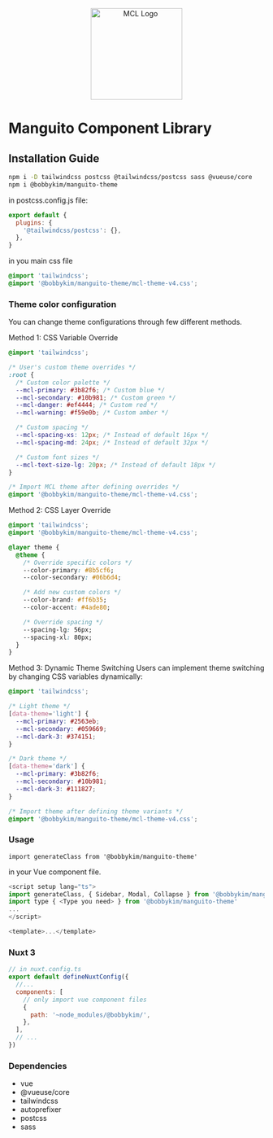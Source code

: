 
<Meta title="Introduction/Installation" />

<p align="center">
  <img width="180" src="/mcl-logo-square.png" alt="MCL Logo" />
</p>

# Manguito Component Library

## Installation Guide

```sh
npm i -D tailwindcss postcss @tailwindcss/postcss sass @vueuse/core
npm i @bobbykim/manguito-theme
```

in postcss.config.js file:

```js
export default {
  plugins: {
    '@tailwindcss/postcss': {},
  },
}
```

in you main css file

```css
@import 'tailwindcss';
@import '@bobbykim/manguito-theme/mcl-theme-v4.css';
```

### Theme color configuration

You can change theme configurations through few different methods.

Method 1: CSS Variable Override

```css
@import 'tailwindcss';

/* User's custom theme overrides */
:root {
  /* Custom color palette */
  --mcl-primary: #3b82f6; /* Custom blue */
  --mcl-secondary: #10b981; /* Custom green */
  --mcl-danger: #ef4444; /* Custom red */
  --mcl-warning: #f59e0b; /* Custom amber */

  /* Custom spacing */
  --mcl-spacing-xs: 12px; /* Instead of default 16px */
  --mcl-spacing-md: 24px; /* Instead of default 32px */

  /* Custom font sizes */
  --mcl-text-size-lg: 20px; /* Instead of default 18px */
}

/* Import MCL theme after defining overrides */
@import '@bobbykim/manguito-theme/mcl-theme-v4.css';
```

Method 2: CSS Layer Override

```css
@import 'tailwindcss';
@import '@bobbykim/manguito-theme/mcl-theme-v4.css';

@layer theme {
  @theme {
    /* Override specific colors */
    --color-primary: #8b5cf6;
    --color-secondary: #06b6d4;

    /* Add new custom colors */
    --color-brand: #ff6b35;
    --color-accent: #4ade80;

    /* Override spacing */
    --spacing-lg: 56px;
    --spacing-xl: 80px;
  }
}
```

Method 3: Dynamic Theme Switching
Users can implement theme switching by changing CSS variables dynamically:

```css
@import 'tailwindcss';

/* Light theme */
[data-theme='light'] {
  --mcl-primary: #2563eb;
  --mcl-secondary: #059669;
  --mcl-dark-3: #374151;
}

/* Dark theme */
[data-theme='dark'] {
  --mcl-primary: #3b82f6;
  --mcl-secondary: #10b981;
  --mcl-dark-3: #111827;
}

/* Import theme after defining theme variants */
@import '@bobbykim/manguito-theme/mcl-theme-v4.css';
```

### Usage

`import generateClass from '@bobbykim/manguito-theme'`

in your Vue component file.

```js
<script setup lang="ts">
import generateClass, { Sidebar, Modal, Collapse } from '@bobbykim/manguito-theme'
import type { <Type you need> } from '@bobbykim/manguito-theme'
...
</script>

<template>...</template>
```

### Nuxt 3

```js
// in nuxt.config.ts
export default defineNuxtConfig({
  //...
  components: [
    // only import vue component files
    {
      path: '~node_modules/@bobbykim/',
    },
  ],
  // ...
})
```

### Dependencies

- vue
- @vueuse/core
- tailwindcss
- autoprefixer
- postcss
- sass
